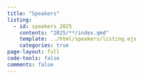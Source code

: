 ```yaml
---
title: "Speakers"
listing:
  - id: speakers_2025
    contents: "2025/**/index.qmd"
    template: ../html/speakers/listing.ejs
    categories: true
page-layout: full
code-tools: false
comments: false
---
```


::: {#speakers_2025}
:::